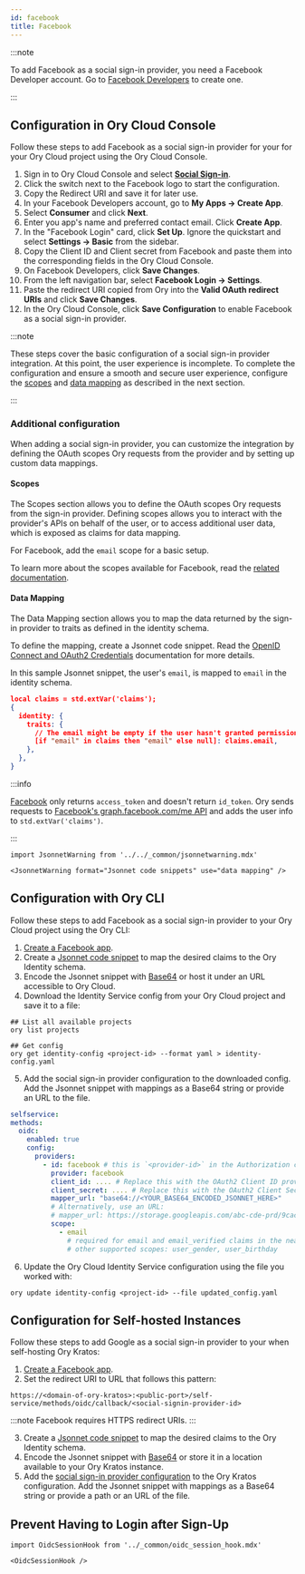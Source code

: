 ```yaml
---
id: facebook
title: Facebook
---
```


:::note

To add Facebook as a social sign-in provider, you need a Facebook Developer account. 
Go to [Facebook Developers](https://developers.facebook.com/docs/development/register) to create one.

:::

## Configuration in Ory Cloud Console

Follow these steps to add Facebook as a social sign-in provider for your for your Ory Cloud
project using the Ory Cloud Console.

1. Sign in to Ory Cloud Console and select
   [**Social Sign-in**](https://console.ory.sh/projects/current/social-signin).
2. Click the switch next to the Facebook logo to start the configuration.
3. Copy the Redirect URI and save it for later use.
4. In your Facebook Developers account, go to **My Apps → Create App**.
5. Select **Consumer** and click **Next**.
6. Enter you app's name and preferred contact email. Click **Create App**.
7. In the "Facebook Login" card, click **Set Up**. Ignore the quickstart and 
select **Settings → Basic** from the sidebar.
8. Copy the Client ID and Client secret from Facebook and paste them into the corresponding
fields in the Ory Cloud Console. 
9. On Facebook Developers, click **Save Changes**.
10. From the left navigation bar, select **Facebook Login → Settings**.
12. Paste the redirect URI copied from Ory into the **Valid OAuth redirect URIs** and click
**Save Changes**.
13. In the Ory Cloud Console, click **Save Configuration** to enable Facebook as a social sign-in provider.

:::note

These steps cover the basic configuration of a social sign-in provider integration. At this point, the user experience
is incomplete. To complete the configuration and ensure a smooth and secure user experience, configure the [scopes](#scopes) and 
[data mapping](#data-mapping) as described in the next section.

:::

### Additional configuration

When adding a social sign-in provider, you can customize the integration by
defining the OAuth scopes Ory requests from the provider and by setting up
custom data mappings.

#### Scopes

The Scopes section allows you to define the OAuth scopes Ory requests from the
sign-in provider. Defining scopes allows you to interact with the provider's
APIs on behalf of the user, or to access additional user data, which is exposed
as claims for data mapping.

For Facebook, add the `email` scope for a basic setup.

To learn more about the scopes available for Facebook, read the
[related documentation](https://developers.facebook.com/docs/permissions/reference/).

#### Data Mapping

The Data Mapping section allows you to map the data returned by the sign-in
provider to traits as defined in the identity schema. 

To define the mapping, create a Jsonnet code snippet. Read the
[OpenID Connect and OAuth2 Credentials](../../kratos/concepts/credentials/openid-connect-oidc-oauth2.mdx)
documentation for more details.

In this sample Jsonnet snippet, the user's `email`, is mapped to `email` in the
identity schema.

```json
local claims = std.extVar('claims');
{
  identity: {
    traits: {
      // The email might be empty if the user hasn't granted permissions for the email scope.
      [if "email" in claims then "email" else null]: claims.email,
    },
  },
}
```

:::info

[Facebook](https://developers.facebook.com/docs/facebook-login/)
only returns `access_token` and doesn't return `id_token`. Ory
sends requests to
[Facebook's graph.facebook.com/me API](https://graph.facebook.com/me) and adds
the user info to `std.extVar('claims')`.

:::

```mdx-code-block
import JsonnetWarning from '../../_common/jsonnetwarning.mdx'

<JsonnetWarning format="Jsonnet code snippets" use="data mapping" />
```

## Configuration with Ory CLI 

Follow these steps to add Facebook as a social sign-in provider to your Ory Cloud project
using the Ory CLI:

1. [Create a Facebook app](#configuration-in-ory-cloud-console).
2. Create a [Jsonnet code snippet](#data-mapping) to map the desired claims to the Ory Identity schema.
3. Encode the Jsonnet snippet with [Base64](https://www.base64encode.org/) or host it under an URL accessible 
to Ory Cloud.
4. Download the Identity Service config from your Ory Cloud project and save it to a file: 

  ```shell
  ## List all available projects
  ory list projects

  ## Get config
  ory get identity-config <project-id> --format yaml > identity-config.yaml
  ```

5. Add the social sign-in provider configuration to the downloaded config. Add the Jsonnet snippet
with mappings as a Base64 string or provide an URL to the file. 

  ```yaml
  selfservice:
  methods:
    oidc:
      enabled: true
      config:
        providers:
          - id: facebook # this is `<provider-id>` in the Authorization callback URL. DO NOT CHANGE IT ONCE SET!
            provider: facebook
            client_id: .... # Replace this with the OAuth2 Client ID provided by Facebook app
            client_secret: .... # Replace this with the OAuth2 Client Secret provided by Facebook app
            mapper_url: "base64://<YOUR_BASE64_ENCODED_JSONNET_HERE>"
            # Alternatively, use an URL:
            # mapper_url: https://storage.googleapis.com/abc-cde-prd/9cac9717f007808bf17f22ce7f4295c739604b183f05ac4afb4
            scope:
              - email 
                # required for email and email_verified claims in the near future
                # other supported scopes: user_gender, user_birthday
  ```

6. Update the Ory Cloud Identity Service configuration using the file you worked with: 

  ```shell
  ory update identity-config <project-id> --file updated_config.yaml
  ```

## Configuration for Self-hosted Instances

Follow these steps to add Google as a social sign-in provider to your when self-hosting
Ory Kratos:

1. [Create a Facebook app](#configuration-in-ory-cloud-console).
2. Set the redirect URI to URL that follows this pattern:

  ```shell
  https://<domain-of-ory-kratos>:<public-port>/self-service/methods/oidc/callback/<social-signin-provider-id>
  ```
  :::note
  Facebook requires HTTPS redirect URIs.
  :::

3. Create a [Jsonnet code snippet](#data-mapping) to map the desired claims to the Ory Identity schema.
4. Encode the Jsonnet snippet with [Base64](https://www.base64encode.org/) or store it in a location available to
your Ory Kratos instance. 
5. Add the [social sign-in provider configuration](#configuration-with-ory-cli) to the Ory Kratos configuration. Add 
the Jsonnet snippet with mappings as a Base64 string or provide a path or an URL of the file.

## Prevent Having to Login after Sign-Up

```mdx-code-block
import OidcSessionHook from '../_common/oidc_session_hook.mdx'

<OidcSessionHook />
```